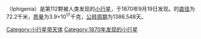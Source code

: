 {{Infobox Planet | discovery=yes | physical_characteristics = yes | bgcolour=#FFFFC0 |
 name=112 Iphigenia
 | discoverer=[[克里斯蒂安·亨利·弗里德里希·彼得斯|克里斯蒂安·亨利·弗里德里希·彼得斯]]
 | discovered=1870年9月19日
 | alt_names= 
 | mp_category=[[主小行星帶|主小行星帶]]
 | epoch=2006年12月31日 ([[儒略日|JD]] 2454100.5)
 | semimajor=364.041 [[Giga|G]][[metre|m]] (2.433 [[Astronomical_unit|AU]])
 | perihelion=317.471 Gm (2.122 AU)
 | aphelion=410.610 Gm (2.745 AU)
 | eccentricity=0.128
 | period=1386.548 [[day|d]] (3.80 [[Julian_year_(astronomy)|a]])
 | inclination=2.606[[degree_(angle)|°]]
 | asc_node=323.651°
 | arg_peri=16.901°
 | mean_anomaly=340.983°
 | avg_speed=19.01 km/[[second|s]]
 | dimensions=72.2 km
 | mass=3.9{{e|17}} [[kilogram|kg]]
 | density=? g/[[cubic_centimetre|cm³]]
 | surface_grav=0.0202 m/s²
 | escape_velocity=0.0382 km/s
 | rotation=? d
 | spectral_type=[[C-type_asteroid|C]]
 | abs_magnitude=9.84
 | albedo=?
 | single_temperature=~178 [[kelvin|K]]}}
'''{{BASEPAGENAME}}'''（Iphigenia）是第112颗被人类发现的[[小行星|小行星]]，于1870年9月19日发现。{{BASEPAGENAME}}的[[直径|直径]]为72.2千米，[[质量|质量]]为3.9×10<sup>17</sup>千克，[[公转周期|公转周期]]为1386.548天。
{{beltasteroid-stub}}

[[Category:小行星带天体|Category:小行星带天体]]
[[Category:1870年发现的小行星|Category:1870年发现的小行星]]